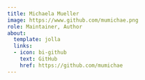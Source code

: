 ```yaml
---
title: Michaela Mueller
image: https://www.github.com/mumichae.png
role: Maintainer, Author
about:
  template: jolla
  links:
  - icon: bi-github
    text: GitHub
    href: https://github.com/mumichae
---
```


